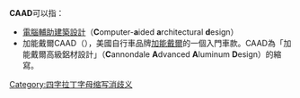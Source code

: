 '''CAAD'''可以指：

* [[電腦輔助建築設計|電腦輔助建築設計]]（'''C'''omputer-'''a'''ided '''a'''rchitectural '''d'''esign）
* 加能戴爾CAAD（{{lang|en|Cannondale CAAD}}），美國自行車品牌[[加能戴爾|加能戴爾]]的一個入門車款。CAAD為「加能戴爾高級鋁材設計」（'''C'''annondale '''A'''dvanced '''A'''luminum '''D'''esign）的縮寫。

{{disambig}}

[[Category:四字拉丁字母缩写消歧义|Category:四字拉丁字母缩写消歧义]]